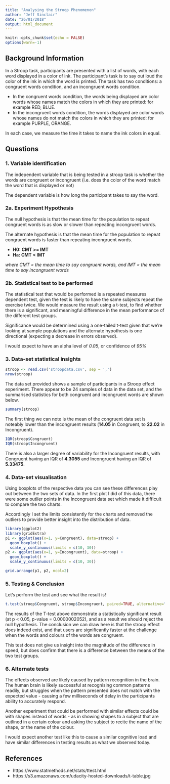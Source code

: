```yaml
---
title: "Analysing the Stroop Phenomenon"
author: "Jeff Sinclair"
date: "26/01/2018"
output: html_document
---
```


```r
knitr::opts_chunk$set(echo = FALSE)
options(warn=-1)
```

## Background Information
In a Stroop task, participants are presented with a list of words, with each word displayed in a color of ink. The participant’s task is to say out loud the color of the ink in which the word is printed. The task has two conditions: a congruent words condition, and an incongruent words condition. 

* In the congruent words condition, the words being displayed are color words whose names match the colors in which they are printed: for example RED, BLUE.
* In the incongruent words condition, the words displayed are color words whose names do not match the colors in which they are printed: for example PURPLE, ORANGE. 

In each case, we measure the time it takes to name the ink colors in equal.


## Questions
### 1. Variable identification

The independent variable that is being tested in a stroop task is whether the words are congruent or incongruent (i.e. does the color of the word match the word that is displayed or not)

The dependent variable is how long the participant takes to say the word.

### 2a. Experiment Hypothesis
 
The null hypothesis is that the mean time for the population to repeat congruent words is as slow or slower than repeating incongruent words.

The alternate hypothesis is that the mean time for the population to repeat congruent words is faster than repeating incongruent words.

* **H0: CMT >= IMT**
* **Ha: CMT < IMT** 

_where CMT = the mean time to say congruent words, and IMT = the mean time to say incongruent words_

### 2b. Statistical test to be performed

The statistical test that would be performed is a repeated measures dependent test, given the test is likely to have the same subjects repeat the exercise twice. We would measure the result using a t-test, to find whether there is a significant, and meaningful difference in the mean performance of the different test groups.
 
Significance would be determined using a one-tailed t-test given that we’re looking at sample populations and the alternate hypothesis is one directional (expecting a decrease in errors observed).
 
I would expect to have an alpha level of *0.05*, or confidence of *95%*

### 3. Data-set statistical insights

```r
stroop <- read.csv('stroopdata.csv', sep = ',')
nrow(stroop)
```

The data set provided shows a sample of participants in a Stroop effect experiment. There appear to be 24 samples of data in the data set, and the summarised statistics for both congruent and incongruent words are shown below.

```r
summary(stroop)
```

The first thing we can note is the mean of the congruent data set is noteably lower than the incongruent results (**14.05** in Congruent, to **22.02** in Incongruent).

```r
IQR(stroop$Congruent)
IQR(stroop$Incongruent)
```

There is also a larger degree of variability for the Incongruent results, with Congruent having an IQR of **4.3055** and Incongruent having an IQR of **5.33475**.

### 4. Data-set visualisation

Using boxplots of the respective data you can see these differences play out between the two sets of data. In the first plot I did of this data, there were some outlier points in the Incongruent data set which made it difficult to compare the two charts.

Accordingly I set the limits consistently for the charts and removed the outliers to provide better insight into the distribution of data.

```r
library(ggplot2)
library(gridExtra)
p1 <- ggplot(aes(x=1, y=Congruent), data=stroop) +
  geom_boxplot() +
  scale_y_continuous(limits = c(10, 30))
p2 <- ggplot(aes(x=1, y=Incongruent), data=stroop) +
  geom_boxplot() +
  scale_y_continuous(limits = c(10, 30))

grid.arrange(p1, p2, ncol=2)
```
 
 
### 5. Testing & Conclusion

Let's perform the test and see what the result is!
 
```r
t.test(stroop$Congruent, stroop$Incongruent, paired=TRUE, alternative="less")
```
 
The results of the T-test above demonstrate a statistically significant result (at p < 0.05, p-value = 0.0000002052), and as a result we should reject the null hypothesis. The conclusion we can draw here is that the stroop effect does indeed exist, and that users are significantly faster at the challenge when the words and colours of the words are congruent.

This test does not give us insight into the magnitude of the difference in speed, but does confirm that there is a difference between the means of the two test groups.
 
### 6. Alternate tests

The effects observed are likely caused by pattern recognition in the brain. The human brain is likely successful at recognising common patterns readily, but struggles when the pattern presented does not match with the expected value - causing a few milliseconds of delay in the participants ability to accurately respond.

Another experiment that could be performed with similar effects could be with shapes instead of words - as in showing shapes to a subject that are outlined in a certain colour and asking the subject to recite the name of the shape, or the name of the colour.

I would expect another test like this to cause a similar cognitive load and have similar differences in testing results as what we observed today.

## References

* https://www.statmethods.net/stats/ttest.html
* https://s3.amazonaws.com/udacity-hosted-downloads/t-table.jpg
